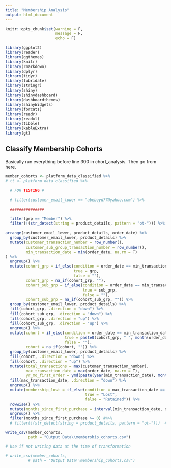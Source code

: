 ```yaml
---
title: "Membership Analysis"
output: html_document
---
```


```r

knitr::opts_chunk$set(warning = F,
                      message = F,
                      echo = F)

library(ggplot2)
library(reader)
library(ggthemes)
library(knitr)
library(rmarkdown)
library(dplyr)
library(tidyr)
library(lubridate)
library(stringr)
library(shiny)
library(shinydashboard)
library(dashboardthemes)
library(shinyWidgets)
library(forcats)
library(readr)
library(readxl)
library(tibble)
library(kableExtra)
library(gt)

```

## Classify Membership Cohorts

Basically run everything before line 300 in chort_analysis. Then go from here. 

```r

member_cohorts <- platform_data_classified %>%
# tt <- platform_data_classified %>%
  
  # FOR TESTING #
  
  # filter(customer_email_lower == "abeboyd77@yahoo.com") %>%
  
  ###############

  filter(grp == "Member") %>% 
  filter(!(str_detect(string = product_details, pattern = "ot-"))) %>% 
  
arrange(customer_email_lower, product_details, order_date) %>%
  group_by(customer_email_lower, product_details) %>%
  mutate(customer_transaction_number = row_number(),
         customer_sub_group_transaction_number = row_number(),
         min_transaction_date = min(order_date, na.rm = T)
) %>% 
  ungroup() %>%
  mutate(cohort_grp = if_else(condition = order_date == min_transaction_date,
                              true = grp,
                              false = ""),
         cohort_grp = na_if(cohort_grp, ""),
         cohort_sub_grp = if_else(condition = order_date == min_transaction_date,
                                  true = sub_grp,
                                  false = ""),
         cohort_sub_grp = na_if(cohort_sub_grp, "")) %>%
  group_by(customer_email_lower, product_details) %>% 
  fill(cohort_grp, .direction = "down") %>%
  fill(cohort_sub_grp, .direction = "down") %>%
  fill(cohort_grp, .direction = "up") %>%
  fill(cohort_sub_grp, .direction = "up") %>%
  ungroup() %>% 
  mutate(cohort = if_else(condition = order_date == min_transaction_date,
                          true = paste0(cohort_grp, " ", month(order_date, label = T), "/", year(order_date)),
                          false = ""),
         cohort = na_if(cohort, "")) %>%
  group_by(customer_email_lower, product_details) %>%  
  fill(cohort, .direction = "down") %>%
  fill(cohort, .direction = "up") %>%
  mutate(total_transactions = max(customer_transaction_number),
         max_transaction_date = max(order_date, na.rm = T),
         yr_mo_first_order = ymd(paste(year(min_transaction_date), month(min_transaction_date), "1", sep = "-"))) %>%
  fill(max_transaction_date, .direction = "down") %>%
  ungroup() %>%
  mutate(membership_lost = if_else(condition = max_transaction_date == order_date,
                                   true = "Lost",
                                   false = "Retained")) %>% 
  rowwise() %>%
  mutate(months_since_first_purchase = interval(min_transaction_date, order_date) %/% months(1)) %>%
  ungroup() %>%
  filter(months_since_first_purchase >= 0) #%>% 
  # filter(!(str_detect(string = product_details, pattern = "ot-")))  # Moved to the top

write_csv(member_cohorts,
          path = "Output Data\\membership_cohorts.csv")

```


```r

# Use if not writing data at the time of transformation

# write_csv(member_cohorts,
          # path = "Output Data\\membership_cohorts.csv")

```

















